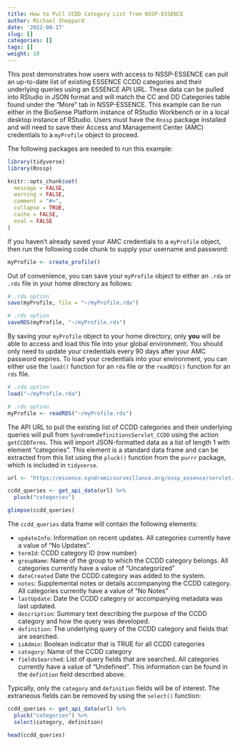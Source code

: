 ```yaml
---
title: How to Pull CCDD Category List from NSSP-ESSENCE
author: Michael Sheppard
date: '2022-08-17'
slug: []
categories: []
tags: []
weight: 10
---
```


This post demonstrates how users with access to NSSP-ESSENCE can pull an up-to-date list of existing ESSENCE CCDD categories and their underlying queries using an ESSENCE API URL. These data can be pulled into RStudio in JSON format and will match the CC and DD Categories table found under the "More" tab in NSSP-ESSENCE. This example can be run either in the BioSense Platform instance of RStudio Workbench or in a local desktop instance of RStudio. Users must have the `Rnssp` package installed and will need to save their Access and Management Center (AMC) credentials to a `myProfile` object to proceed. 

The following packages are needed to run this example: 

```r

library(tidyverse)
library(Rnssp)

```

```r

knitr::opts_chunk$set(
  message = FALSE,
  warning = FALSE,
  comment = "#>",
  collapse = TRUE,
  cache = FALSE,
  eval = FALSE
)

```

If you haven't already saved your AMC credentials to a `myProfile` object, then run the following code chunk to supply your username and password:

```r

myProfile <- create_profile()

```

Out of convenience, you can save your `myProfile` object to either an `.rda` or `.rds` file in your home directory as follows: 

```r

# .rda option
save(myProfile, file = "~/myProfile.rda") 

# .rds option
saveRDS(myProfile, "~/myProfile.rds")

```

By saving your `myProfile` object to your home directory, only **you** will be able to access and load this file into your global environment. You should only need to update your credentials every 90 days after your AMC password expires. To load your credentials into your environment, you can either use the `load()` function for an `rda` file or the `readRDS()` function for an `rds` file. 

```r

# .rda option
load("~/myProfile.rda") 

# .rds option
myProfile <- readRDS("~/myProfile.rds")

```

The API URL to pull the existing list of CCDD categories and their underlying queries will pull from `SyndromeDefinitionsServlet_CCDD` using the action `getCCDDTerms`. This will import JSON-formatted data as a list of length 1 with element "categories". This element is a standard data frame and can be extracted from this list using the `pluck()` function from the `purrr` package, which is included in `tidyverse`. 

```r

url <- "https://essence.syndromicsurveillance.org/nssp_essence/servlet/SyndromeDefinitionsServlet_CCDD?action=getCCDDTerms"

ccdd_queries <- get_api_data(url) %>%
  pluck("categories")

glimpse(ccdd_queries)

```

The `ccdd_queries` data frame will contain the following elements:

  * `updateInfo`: Information on recent updates. All categories currently have a value of "No Updates". 
  * `termId`: CCDD category ID (row number)
  * `groupName`: Name of the group to which the CCDD category belongs. All categories currently have a value of "Uncategorized"
  * `dateCreated` Date the CCDD category was added to the system.
  * `notes`: Supplemental notes or details accompanying the CCDD category. All categories currently have a value of "No Notes"
  * `lastUpdate`: Date the CCDD category or accompanying metadata was last updated. 
  * `description`: Summary text describing the purpose of the CCDD category and how the query was developed. 
  * `definition`: The underlying query of the CCDD category and fields that are searched. 
  * `isAdmin`: Boolean indicator that is TRUE for all CCDD categories
  * `category`: Name of the CCDD category
  * `fieldsSearched`: List of query fields that are searched. All categories currently have a value of "Undefined". This information can be found in the `defintion` field described above. 
  
Typically, only the `category` and `definition` fields will be of interest. The extraneous fields can be removed by using the `select()` function:

```r

ccdd_queries <- get_api_data(url) %>%
  pluck("categories") %>%
  select(category, definition)

head(ccdd_queries)

```